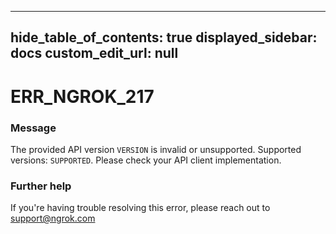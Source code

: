 
---
hide_table_of_contents: true
displayed_sidebar: docs
custom_edit_url: null
---


# ERR_NGROK_217

### Message
The provided API version `VERSION` is invalid or unsupported. Supported versions: `SUPPORTED`. Please check your API client implementation.

### Further help
If you're having trouble resolving this error, please reach out to [support@ngrok.com](mailto:support@ngrok.com?subject=Help%20with%20ERR_NGROK_217)


<ErrorDetails error='err_ngrok_217' />
